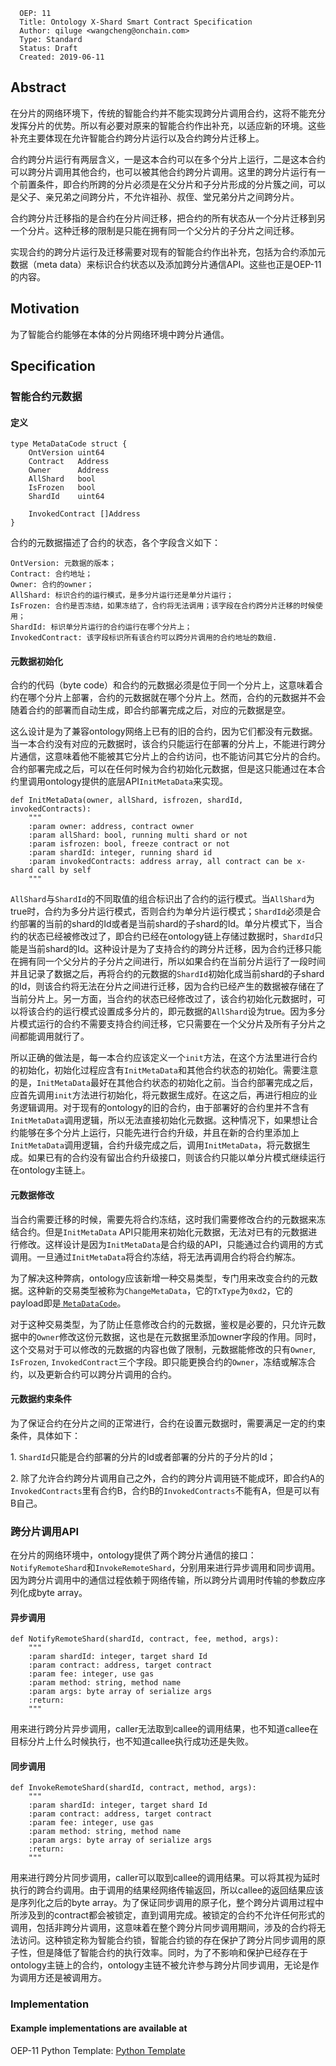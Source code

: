 <pre>
  OEP: 11
  Title: Ontology X-Shard Smart Contract Specification
  Author: qiluge <wangcheng@onchain.com>
  Type: Standard
  Status: Draft
  Created: 2019-06-11
</pre>

==Abstract==

在分片的网络环境下，传统的智能合约并不能实现跨分片调用合约，这将不能充分发挥分片的优势。所以有必要对原来的智能合约作出补充，以适应新的环境。这些补充主要体现在允许智能合约跨分片运行以及合约跨分片迁移上。

合约跨分片运行有两层含义，一是这本合约可以在多个分片上运行，二是这本合约可以跨分片调用其他合约，也可以被其他合约跨分片调用。这里的跨分片运行有一个前置条件，即合约所跨的分片必须是在父分片和子分片形成的分片簇之间，可以是父子、亲兄弟之间跨分片，不允许祖孙、叔侄、堂兄弟分片之间跨分片。

合约跨分片迁移指的是合约在分片间迁移，把合约的所有状态从一个分片迁移到另一个分片。这种迁移的限制是只能在拥有同一个父分片的子分片之间迁移。

实现合约的跨分片运行及迁移需要对现有的智能合约作出补充，包括为合约添加元数据（meta data）来标识合约状态以及添加跨分片通信API。这些也正是OEP-11的内容。

==Motivation==

为了智能合约能够在本体的分片网络环境中跨分片通信。

==Specification==

===智能合约元数据===

====定义====
<pre>
type MetaDataCode struct {
    OntVersion uint64
    Contract   Address
    Owner      Address
    AllShard   bool
    IsFrozen   bool
    ShardId    uint64

    InvokedContract []Address
}
</pre>

合约的元数据描述了合约的状态，各个字段含义如下：

<pre>
OntVersion: 元数据的版本；
Contract: 合约地址；
Owner: 合约的owner；
AllShard: 标识合约的运行模式，是多分片运行还是单分片运行；
IsFrozen: 合约是否冻结，如果冻结了，合约将无法调用；该字段在合约跨分片迁移的时候使用；
ShardId: 标识单分片运行的合约运行在哪个分片上；
InvokedContract: 该字段标识所有该合约可以跨分片调用的合约地址的数组.
</pre>

====元数据初始化====

合约的代码（byte code）和合约的元数据必须是位于同一个分片上，这意味着合约在哪个分片上部署，合约的元数据就在哪个分片上。然而，合约的元数据并不会随着合约的部署而自动生成，即合约部署完成之后，对应的元数据是空。

这么设计是为了兼容ontology网络上已有的旧的合约，因为它们都没有元数据。当一本合约没有对应的元数据时，该合约只能运行在部署的分片上，不能进行跨分片通信，这意味着他不能被其它分片上的合约访问，也不能访问其它分片的合约。合约部署完成之后，可以在任何时候为合约初始化元数据，但是这只能通过在本合约里调用ontology提供的底层API<code>InitMetaData</code>来实现。

<pre>
def InitMetaData(owner, allShard, isfrozen, shardId, invokedContracts):
    """
    :param owner: address, contract owner
    :param allShard: bool, running multi shard or not
    :param isfrozen: bool, freeze contract or not
    :param shardId: integer, running shard id
    :param invokedContracts: address array, all contract can be x-shard call by self
    """
</pre>

<code>AllShard</code>与<code>ShardId</code>的不同取值的组合标识出了合约的运行模式。当<code>AllShard</code>为true时，合约为多分片运行模式，否则合约为单分片运行模式；<code>ShardId</code>必须是合约部署的当前的shard的Id或者是当前shard的子shard的Id。单分片模式下，当合约的状态已经被修改过了，即合约已经在ontology链上存储过数据时，<code>ShardId</code>只能是当前shard的Id。这种设计是为了支持合约的跨分片迁移，因为合约迁移只能在拥有同一个父分片的子分片之间进行，所以如果合约在当前分片运行了一段时间并且记录了数据之后，再将合约的元数据的<code>ShardId</code>初始化成当前shard的子shard的Id，则该合约将无法在分片之间进行迁移，因为合约已经产生的数据被存储在了当前分片上。另一方面，当合约的状态已经修改过了，该合约初始化元数据时，可以将该合约的运行模式设置成多分片的，即元数据的<code>AllShard</code>设为true。因为多分片模式运行的合约不需要支持合约间迁移，它只需要在一个父分片及所有子分片之间都能调用就行了。

所以正确的做法是，每一本合约应该定义一个<code>init</code>方法，在这个方法里进行合约的初始化，初始化过程应含有<code>InitMetaData</code>和其他合约状态的初始化。需要注意的是，<code>InitMetaData</code>最好在其他合约状态的初始化之前。当合约部署完成之后，应首先调用<code>init</code>方法进行初始化，将元数据生成好。在这之后，再进行相应的业务逻辑调用。对于现有的ontology的旧的合约，由于部署好的合约里并不含有<code>InitMetaData</code>调用逻辑，所以无法直接初始化元数据。这种情况下，如果想让合约能够在多个分片上运行，只能先进行合约升级，并且在新的合约里添加上<code>InitMetaData</code>调用逻辑，合约升级完成之后，调用<code>InitMetaData</code>，将元数据生成。如果已有的合约没有留出合约升级接口，则该合约只能以单分片模式继续运行在ontology主链上。

====元数据修改====

当合约需要迁移的时候，需要先将合约冻结，这时我们需要修改合约的元数据来冻结合约。但是<code>InitMetaData</code> API只能用来初始化元数据，无法对已有的元数据进行修改。这样设计是因为<code>InitMetaData</code>是合约级的API，只能通过合约调用的方式调用。一旦通过<code>InitMetaData</code>将合约冻结，将无法再调用合约将合约解冻。

为了解决这种弊病，ontology应该新增一种交易类型，专门用来改变合约的元数据。这种新的交易类型被称为<code>ChangeMetaData</code>，它的<code>TxType</code>为<code>0xd2</code>，它的payload即是[[#定义 | <code>MetaDataCode</code>]]。

对于这种交易类型，为了防止任意修改合约的元数据，鉴权是必要的，只允许元数据中的<code>Owner</code>修改这份元数据，这也是在元数据里添加owner字段的作用。同时，这个交易对于可以修改的元数据的内容也做了限制，元数据能修改的只有<code>Owner</code>, <code>IsFrozen</code>, <code>InvokedContract</code>三个字段。即只能更换合约的<code>Owner</code>，冻结或解冻合约，以及更新合约可以跨分片调用的合约。

====元数据约束条件====

为了保证合约在分片之间的正常进行，合约在设置元数据时，需要满足一定的约束条件，具体如下：

1. <code>ShardId</code>只能是合约部署的分片的Id或者部署的分片的子分片的Id；

2. 除了允许合约跨分片调用自己之外，合约的跨分片调用链不能成环，即合约A的<code>InvokedContracts</code>里有合约B，合约B的<code>InvokedContracts</code>不能有A，但是可以有B自己。

===跨分片调用API===

在分片的网络环境中，ontology提供了两个跨分片通信的接口：<code>NotifyRemoteShard</code>和<code>InvokeRemoteShard</code>，分别用来进行异步调用和同步调用。因为跨分片调用中的通信过程依赖于网络传输，所以跨分片调用时传输的参数应序列化成byte array。

====异步调用====

<pre>
def NotifyRemoteShard(shardId, contract, fee, method, args):
    """
    :param shardId: integer, target shard Id
    :param contract: address, target contract
    :param fee: integer, use gas
    :param method: string, method name
    :param args: byte array of serialize args
    :return:
    """
</pre>

用来进行跨分片异步调用，caller无法取到callee的调用结果，也不知道callee在目标分片上什么时候执行，也不知道callee执行成功还是失败。

====同步调用====

<pre>
def InvokeRemoteShard(shardId, contract, method, args):
    """
    :param shardId: integer, target shard Id
    :param contract: address, target contract
    :param fee: integer, use gas
    :param method: string, method name
    :param args: byte array of serialize args
    :return:
    """
</pre>

用来进行跨分片同步调用，caller可以取到callee的调用结果。可以将其视为延时执行的跨合约调用。由于调用的结果经网络传输返回，所以callee的返回结果应该是序列化之后的byte array。为了保证同步调用的原子化，整个跨分片调用过程中所涉及到的contract都会被锁定，直到调用完成。被锁定的合约不允许任何形式的调用，包括非跨分片调用，这意味着在整个跨分片同步调用期间，涉及的合约将无法访问。这种锁定称为智能合约锁，智能合约锁的存在保护了跨分片同步调用的原子性，但是降低了智能合约的执行效率。同时，为了不影响和保护已经存在于ontology主链上的合约，ontology主链不被允许参与跨分片同步调用，无论是作为调用方还是被调用方。

===Implementation===
====Example implementations are available at====

OEP-11 Python Template: [[https://github.com/qiluge/ontology-xshard-contract/tree/master/xshardcall | Python Template]]
